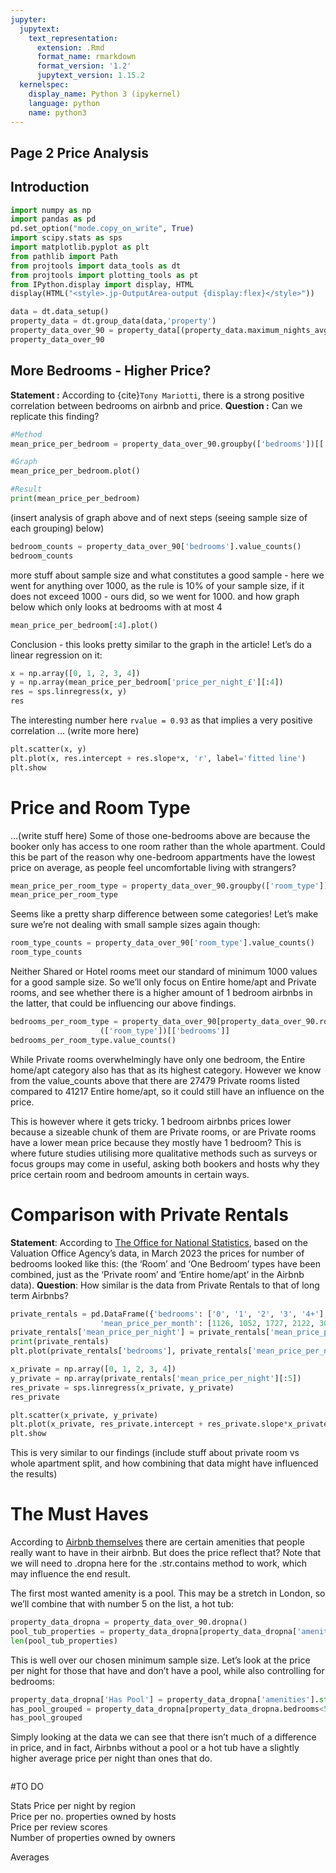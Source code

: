 ```yaml
---
jupyter:
  jupytext:
    text_representation:
      extension: .Rmd
      format_name: rmarkdown
      format_version: '1.2'
      jupytext_version: 1.15.2
  kernelspec:
    display_name: Python 3 (ipykernel)
    language: python
    name: python3
---
```


## Page 2 Price Analysis


## Introduction

```python
import numpy as np
import pandas as pd
pd.set_option("mode.copy_on_write", True)
import scipy.stats as sps
import matplotlib.pyplot as plt
from pathlib import Path
from projtools import data_tools as dt
from projtools import plotting_tools as pt
from IPython.display import display, HTML
display(HTML("<style>.jp-OutputArea-output {display:flex}</style>"))
```

```python
data = dt.data_setup()
property_data = dt.group_data(data,'property')
property_data_over_90 = property_data[(property_data.maximum_nights_avg_bookings>90) & (property_data.maximum_nights_avg_bookings<1500)].copy()
property_data_over_90
```
## More Bedrooms - Higher Price?
**Statement :** According to {cite}`Tony Mariotti`, there is a strong positive correlation between bedrooms on airbnb and price.
**Question :** Can we replicate this finding?


```python
#Method
mean_price_per_bedroom = property_data_over_90.groupby(['bedrooms'])[['price_per_night_£']].mean()

#Graph
mean_price_per_bedroom.plot()

#Result
print(mean_price_per_bedroom)
```

(insert analysis of graph above and of next steps (seeing sample size of each grouping) below)

```python
bedroom_counts = property_data_over_90['bedrooms'].value_counts()
bedroom_counts
```

more stuff about sample size and what constitutes a good sample - here we went for anything over 1000, as the rule is 10% of your sample size, if it does not exceed 1000 - ours did, so we went for 1000. and how graph below which only looks at bedrooms with at most 4

```python
mean_price_per_bedroom[:4].plot()
```

Conclusion - this looks pretty similar to the graph in the article! Let's do a linear regression on it:

```python
x = np.array([0, 1, 2, 3, 4])
y = np.array(mean_price_per_bedroom['price_per_night_£'][:4])
res = sps.linregress(x, y)
res
```

The interesting number here `rvalue = 0.93` as that implies a very positive correlation ... (write more here)

```python
plt.scatter(x, y)
plt.plot(x, res.intercept + res.slope*x, 'r', label='fitted line')
plt.show
```

# Price and Room Type

...(write stuff here)
Some of those one-bedrooms above are because the booker only has access to one room rather than the whole apartment. Could this be part of the reason why one-bedroom appartments have the lowest price on average, as people feel uncomfortable living with strangers?

```python
mean_price_per_room_type = property_data_over_90.groupby(['room_type'])[['price_per_night_£']].mean()
mean_price_per_room_type
```

Seems like a pretty sharp difference between some categories! Let's make sure we're not dealing with small sample sizes again though:

```python
room_type_counts = property_data_over_90['room_type'].value_counts()
room_type_counts
```

Neither Shared or Hotel rooms meet our standard of minimum 1000 values for a good sample size. So we'll only focus on Entire home/apt and Private rooms, and see whether there is a higher amount of 1 bedroom airbnbs in the latter, that could be influencing our above findings.

```python
bedrooms_per_room_type = property_data_over_90[property_data_over_90.room_type.isin(['Entire home/apt', 'Private room'])].groupby \
                    (['room_type'])[['bedrooms']]
bedrooms_per_room_type.value_counts()
```

While Private rooms overwhelmingly have only one bedroom, the Entire home/apt category also has that as its highest category. However we know from the value_counts above that there are 27479 Private rooms listed compared to 41217 Entire home/apt, so it could still have an influence on the price.

This is however where it gets tricky. 1 bedroom airbnbs prices lower because a sizeable chunk of them are Private rooms, or are Private rooms have a lower mean price because they mostly have 1 bedroom? This is where future studies utilising more qualitative methods such as surveys or focus groups may come in useful, asking both bookers and hosts why they price certain room and bedroom amounts in certain ways.


# Comparison with Private Rentals


**Statement**: According to [The Office for National Statistics](https://www.ons.gov.uk/economy/inflationandpriceindices/adhocs/1261privaterentalmarketinlondonapril2022tomarch2023), based on the Valuation Office Agency's data, in March 2023 the prices for number of bedrooms looked like this: (the 'Room' and 'One Bedroom' types have been combined, just as the 'Private room' and 'Entire home/apt' in the Airbnb data).
**Question**: How similar is the data from Private Rentals to that of long term Airbnbs?

```python
private_rentals = pd.DataFrame({'bedrooms': ['0', '1', '2', '3', '4+'],
                    'mean_price_per_month': [1126, 1052, 1727, 2122, 3068]})
private_rentals['mean_price_per_night'] = private_rentals['mean_price_per_month']/30
print(private_rentals)
plt.plot(private_rentals['bedrooms'], private_rentals['mean_price_per_night'])
```

```python
x_private = np.array([0, 1, 2, 3, 4])
y_private = np.array(private_rentals['mean_price_per_night'][:5])
res_private = sps.linregress(x_private, y_private)
res_private
```

```python
plt.scatter(x_private, y_private)
plt.plot(x_private, res_private.intercept + res_private.slope*x_private, 'r', label='fitted line')
plt.show
```

This is very similar to our findings (include stuff about private room vs whole apartment split, and how combining that data might have influenced the results)


# The Must Haves

According to [Airbnb themselves](https://www.airbnb.com/resources/hosting-homes/a/the-amenities-guests-want-25) there are certain amenities that people really want to have in their airbnb. But does the price reflect that? Note that we will need to .dropna here for the .str.contains method to work, which may influence the end result.

The first most wanted amenity is a pool. This may be a stretch in London, so we'll combine that with number 5 on the list, a hot tub:

```python
property_data_dropna = property_data_over_90.dropna()
pool_tub_properties = property_data_dropna[property_data_dropna['amenities'].str.contains('hot tub|Hot tub|pool|Pool')]
len(pool_tub_properties)
```

This is well over our chosen minimum sample size. Let's look at the price per night for those that have and don't have a pool, while also controlling for bedrooms:

```python
property_data_dropna['Has Pool'] = property_data_dropna['amenities'].str.contains('hot tub|Hot tub|pool|Pool')
has_pool_grouped = property_data_dropna[property_data_dropna.bedrooms<5].groupby(['Has Pool', 'bedrooms'])[['price_per_night_£']].mean()
has_pool_grouped
```

Simply looking at the data we can see that there isn't much of a difference in price, and in fact, Airbnbs without a pool or a hot tub have a slightly higher average price per night than ones that do.

```python

```

#TO DO

Stats
Price per night by region  
Price per no. properties owned by hosts  
Price per review scores  
Number of properties owned by owners





Averages

```python

```
